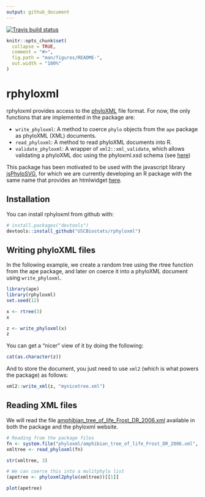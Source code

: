 ```yaml
---
output: github_document
---
```


[![Travis build status](https://travis-ci.org/USCbiostats/rphyloxml.svg?branch=master)](https://travis-ci.org/USCbiostats/rphyloxml)

<!-- README.md is generated from README.Rmd. Please edit that file -->

```r
knitr::opts_chunk$set(
  collapse = TRUE,
  comment = "#>",
  fig.path = "man/figures/README-",
  out.width = "100%"
)
```
# rphyloxml

rphyloxml provides access to the [phyloXML](http://www.phyloxml.org) file format. For now, the only functions that are implemented in the package are:

- `write_phyloxml`: A method to coerce `phylo` objects from the `ape` package as phyloXML (XML) documents.
- `read_phyloxml`: A method to read phyloXML documents into R.
- `validate_phyloxml`: A wrapper of `xml2::xml_validate`, which allows validating a phyloXML doc using the phyloxml.xsd schema (see [here](http://www.phyloxml.org/1.20/phyloxml.xsd))

This package has been motivated to be used with the javascript library [jsPhyloSVG](http://www.jsphylosvg.org), for which we are currently developing an R package with the same name that provides an htmlwidget [here](https://uscbiostats.github.com/jsPhyloSVG).

## Installation

You can install rphyloxml from github with:

```r
# install.packages("devtools")
devtools::install_github("USCBiostats/rphyloxml")
```

## Writing phyloXML files

In the following example, we create a random tree using the rtree function from the ape package, and later on coerce it into a phyloXML document using `write_phyloxml`.

```r
library(ape)
library(rphyloxml)
set.seed(12)

x <- rtree(3)
x
```

```r
z <- write_phyloxml(x)
z
```

You can get a "nicer" view of it by doing the following:

```r
cat(as.character(z))
```

And to store the document, you just need to use `xml2` (which is what powers the package) as follows:

```r
xml2::write_xml(z, "mynicetree.xml")
```


## Reading XML files

We will read the file [amphibian_tree_of_life_Frost_DR_2006.xml](http://www.phyloxml.org/examples/amphibian_tree_of_life_Frost_DR_2006.xml) available in both the package and the phyloxml website.

```r
# Reading from the package files
fn <- system.file("phyloxml/amphibian_tree_of_life_Frost_DR_2006.xml", package="rphyloxml")
xmltree <- read_phyloxml(fn)

str(xmltree, 3)
```



```r
# We can coerce this into a mulitphylo list
(apetree <- phyloxml2phylo(xmltree))[[1]]
```

```r
plot(apetree)
```

